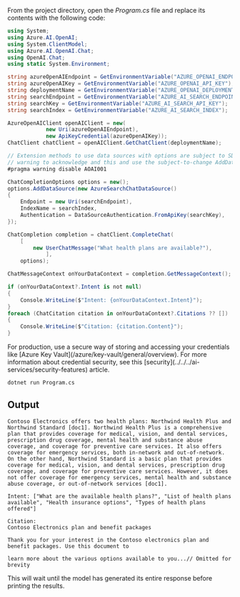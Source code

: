 ---
---


<SetUpRequiredVariables />

From the project directory, open the *Program.cs* file and replace its contents with the following code:

```csharp
using System;
using Azure.AI.OpenAI;
using System.ClientModel;
using Azure.AI.OpenAI.Chat;
using OpenAI.Chat;
using static System.Environment;

string azureOpenAIEndpoint = GetEnvironmentVariable("AZURE_OPENAI_ENDPOINT");
string azureOpenAIKey = GetEnvironmentVariable("AZURE_OPENAI_API_KEY");
string deploymentName = GetEnvironmentVariable("AZURE_OPENAI_DEPLOYMENT_NAME");
string searchEndpoint = GetEnvironmentVariable("AZURE_AI_SEARCH_ENDPOINT");
string searchKey = GetEnvironmentVariable("AZURE_AI_SEARCH_API_KEY");
string searchIndex = GetEnvironmentVariable("AZURE_AI_SEARCH_INDEX");

AzureOpenAIClient openAIClient = new(
			new Uri(azureOpenAIEndpoint),
			new ApiKeyCredential(azureOpenAIKey));
ChatClient chatClient = openAIClient.GetChatClient(deploymentName);

// Extension methods to use data sources with options are subject to SDK surface changes. Suppress the
// warning to acknowledge and this and use the subject-to-change AddDataSource method.
#pragma warning disable AOAI001

ChatCompletionOptions options = new();
options.AddDataSource(new AzureSearchChatDataSource()
{
	Endpoint = new Uri(searchEndpoint),
	IndexName = searchIndex,
	Authentication = DataSourceAuthentication.FromApiKey(searchKey),
});

ChatCompletion completion = chatClient.CompleteChat(
	[
		new UserChatMessage("What health plans are available?"),
			],
	options);

ChatMessageContext onYourDataContext = completion.GetMessageContext();

if (onYourDataContext?.Intent is not null)
{
	Console.WriteLine($"Intent: {onYourDataContext.Intent}");
}
foreach (ChatCitation citation in onYourDataContext?.Citations ?? [])
{
	Console.WriteLine($"Citation: {citation.Content}");
}
```

<Info>
For production, use a secure way of storing and accessing your credentials like [Azure Key Vault](/azure/key-vault/general/overview). For more information about credential security, see this [security](../../../ai-services/security-features) article.
</Info>

```cmd
dotnet run Program.cs
```

## Output

```output
Contoso Electronics offers two health plans: Northwind Health Plus and Northwind Standard [doc1]. Northwind Health Plus is a comprehensive plan that provides coverage for medical, vision, and dental services, prescription drug coverage, mental health and substance abuse coverage, and coverage for preventive care services. It also offers coverage for emergency services, both in-network and out-of-network. On the other hand, Northwind Standard is a basic plan that provides coverage for medical, vision, and dental services, prescription drug coverage, and coverage for preventive care services. However, it does not offer coverage for emergency services, mental health and substance abuse coverage, or out-of-network services [doc1].

Intent: ["What are the available health plans?", "List of health plans available", "Health insurance options", "Types of health plans offered"]

Citation:
Contoso Electronics plan and benefit packages

Thank you for your interest in the Contoso electronics plan and benefit packages. Use this document to

learn more about the various options available to you...// Omitted for brevity
```

This will wait until the model has generated its entire response before printing the results.